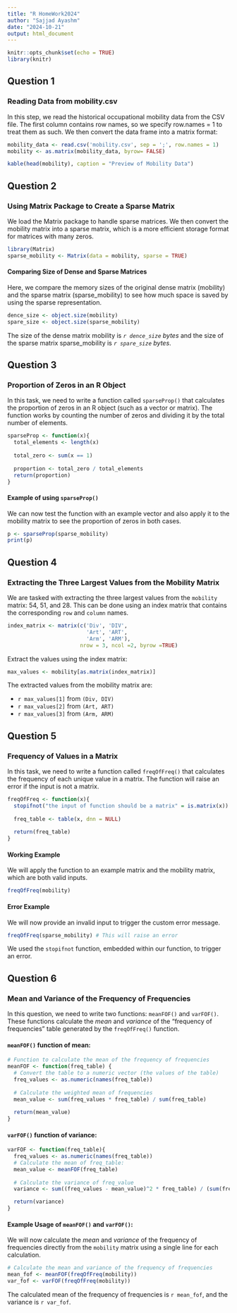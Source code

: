 ```yaml
---
title: "R HomeWork2024"
author: "Sajjad Ayashm"
date: "2024-10-21"
output: html_document
---
```


```r
knitr::opts_chunk$set(echo = TRUE)
library(knitr)
```

## Question 1
### Reading Data from mobility.csv

In this step, we read the historical occupational mobility data from the CSV file. The first column contains row names, so we specify row.names = 1 to treat them as such. We then convert the data frame into a matrix format:

```r
mobility_data <- read.csv('mobility.csv', sep = ';', row.names = 1)
mobility <- as.matrix(mobility_data, byrow= FALSE)

kable(head(mobility), caption = "Preview of Mobility Data")
```
## Question 2 
### Using Matrix Package to Create a Sparse Matrix


We load the Matrix package to handle sparse matrices. We then convert the mobility matrix into a sparse matrix, which is a more efficient storage format for matrices with many zeros.

```r

library(Matrix)
sparse_mobility <- Matrix(data = mobility, sparse = TRUE)

```


#### Comparing Size of Dense and Sparse Matrices
Here, we compare the memory sizes of the original dense matrix (mobility) and the sparse matrix (sparse_mobility) to see how much space is saved by using the sparse representation.

```r
dence_size <- object.size(mobility)
spare_size <- object.size(sparse_mobility)
```

The size of the dense matrix mobility is *`r dence_size` bytes* and the size of the sparse matrix sparse_mobility is *`r spare_size` bytes*.

## Question 3
### Proportion of Zeros in an R Object

In this task, we need to write a function called `sparseProp()` that calculates the proportion of zeros in an R object (such as a vector or matrix). The function works by counting the number of zeros and dividing it by the total number of elements.


``` r
sparseProp <- function(x){
  total_elements <- length(x)
  
  total_zero <- sum(x == 1)
  
  proportion <- total_zero / total_elements
  return(proportion)
}
```

#### Example of using `sparseProp()`


We can now test the function with an example vector and also apply it to the mobility matrix to see the proportion of zeros in both cases.

``` r
p <- sparseProp(sparse_mobility)
print(p)
```


## Question 4
### Extracting the Three Largest Values from the Mobility Matrix

We are tasked with extracting the three largest values from the `mobility` matrix: 54, 51, and 28. This can be done using an index matrix that contains the corresponding `row` and `column` names.

```r
index_matrix <- matrix(c('Div', 'DIV',
                         'Art', 'ART',
                         'Arm', 'ARM'),
                       nrow = 3, ncol =2, byrow =TRUE)
```

Extract the values using the index matrix:

```r
max_values <- mobility[as.matrix(index_matrix)]
```

The extracted values from the mobility matrix are:

- `r max_values[1]` from `(Div, DIV)`
- `r max_values[2]` from `(Art, ART)`
- `r max_values[3]` from `(Arm, ARM)`


## Question 5
### Frequency of Values in a Matrix

In this task, we need to write a function called `freqOfFreq()` that calculates the frequency of each unique value in a matrix. The function will raise an error if the input is not a matrix.

```r
freqOfFreq <- function(x){
  stopifnot("the input of function should be a matrix" = is.matrix(x))
  
  freq_table <- table(x, dnn = NULL)
  
  return(freq_table)
}
```
#### Working Example
We will apply the function to an example matrix and the mobility matrix, which are both valid inputs.

```r
freqOfFreq(mobility)
```
#### Error Example
We will now provide an invalid input to trigger the custom error message.
```r
freqOfFreq(sparse_mobility) # This will raise an error
```

We used the `stopifnot` function, embedded within our function, to trigger an error.

## Question 6
### Mean and Variance of the Frequency of Frequencies

In this question, we need to write two functions: `meanFOF()` and `varFOF()`. These functions calculate the *mean* and *variance* of the "frequency of frequencies" table generated by the `freqOfFreq()` function.

#### `meanFOF()` function of mean:
```r
# Function to calculate the mean of the frequency of frequencies
meanFOF <- function(freq_table) {
  # Convert the table to a numeric vector (the values of the table)
  freq_values <- as.numeric(names(freq_table))
  
  # Calculate the weighted mean of frequencies
  mean_value <- sum(freq_values * freq_table) / sum(freq_table)
  
  return(mean_value)
}
```

#### `varFOF()` function of variance:
```r
varFOF <- function(freq_table){
  freq_values <- as.numeric(names(freq_table))
  # Calculate the mean of freq_table:
  mean_value <- meanFOF(freq_table)
  
  # Calculate the variance of freq_value
  variance <- sum((freq_values - mean_value)^2 * freq_table) / (sum(freq_table)-1)

  return(variance)
}
```
#### Example Usage of `meanFOF()` and `varFOF()`:
We will now calculate the *mean* and *variance* of the frequency of frequencies directly from the `mobility` matrix using a single line for each calculation.

```r
# Calculate the mean and variance of the frequency of frequencies
mean_fof <- meanFOF(freqOfFreq(mobility))
var_fof <- varFOF(freqOfFreq(mobility))
```
The calculated mean of the frequency of frequencies is `r mean_fof`, and the variance is `r var_fof`.